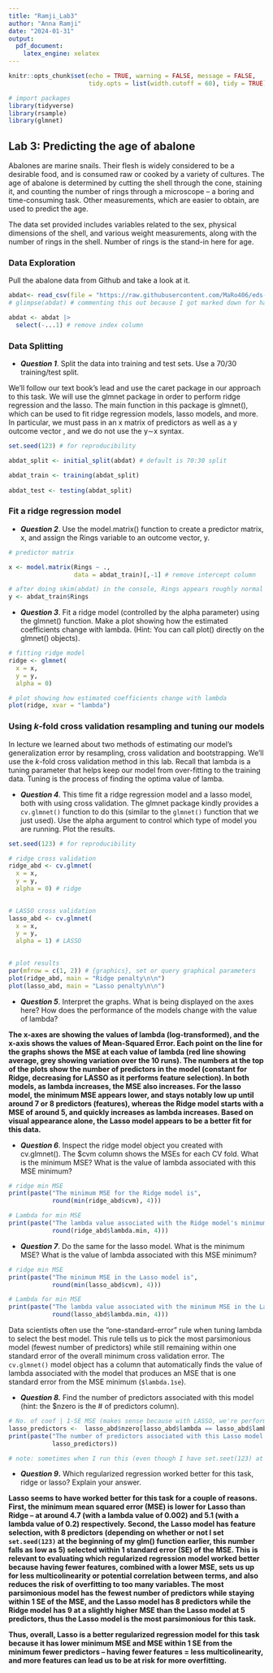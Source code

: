 ```yaml
---
title: "Ramji_Lab3"
author: "Anna Ramji"
date: "2024-01-31"
output: 
  pdf_document:
    latex_engine: xelatex
---
```


```r
knitr::opts_chunk$set(echo = TRUE, warning = FALSE, message = FALSE,
                      tidy.opts = list(width.cutoff = 60), tidy = TRUE)

# import packages 
library(tidyverse)
library(rsample)
library(glmnet)
```

## Lab 3: Predicting the age of abalone

Abalones are marine snails. Their flesh is widely considered to be a desirable food, and is consumed raw or cooked by a variety of cultures. The age of abalone is determined by cutting the shell through the cone, staining it, and counting the number of rings through a microscope -- a boring and time-consuming task. Other measurements, which are easier to obtain, are used to predict the age.

The data set provided includes variables related to the sex, physical dimensions of the shell, and various weight measurements, along with the number of rings in the shell. Number of rings is the stand-in here for age.

### Data Exploration

Pull the abalone data from Github and take a look at it.

```r
abdat<- read_csv(file = "https://raw.githubusercontent.com/MaRo406/eds-232-machine-learning/main/data/abalone-data.csv")
# glimpse(abdat) # commenting this out because I got marked down for having too many outputs in the last lab!

abdat <- abdat |> 
  select(-...1) # remove index column
```

### Data Splitting

-   ***Question 1***. Split the data into training and test sets. Use a 70/30 training/test split.

We'll follow our text book's lead and use the caret package in our approach to this task. We will use the glmnet package in order to perform ridge regression and the lasso. The main function in this package is glmnet(), which can be used to fit ridge regression models, lasso models, and more. In particular, we must pass in an x matrix of predictors as well as a y outcome vector , and we do not use the y∼x syntax.

```r
set.seed(123) # for reproducibility

abdat_split <- initial_split(abdat) # default is 70:30 split

abdat_train <- training(abdat_split)
  
abdat_test <- testing(abdat_split)


```

### Fit a ridge regression model

-   ***Question 2***. Use the model.matrix() function to create a predictor matrix, x, and assign the Rings variable to an outcome vector, y.

```r

# predictor matrix

x <- model.matrix(Rings ~ .,
                  data = abdat_train)[,-1] # remove intercept column

# after doing skim(abdat) in the console, Rings appears roughly normal
y <- abdat_train$Rings

```

-   ***Question 3***. Fit a ridge model (controlled by the alpha parameter) using the glmnet() function. Make a plot showing how the estimated coefficients change with lambda. (Hint: You can call plot() directly on the glmnet() objects).

```r
# fitting ridge model 
ridge <- glmnet(
  x = x,
  y = y,
  alpha = 0)

# plot showing how estimated coefficients change with lambda
plot(ridge, xvar = "lambda")
```

### Using *k*-fold cross validation resampling and tuning our models

In lecture we learned about two methods of estimating our model's generalization error by resampling, cross validation and bootstrapping. We'll use the *k*-fold cross validation method in this lab. Recall that lambda is a tuning parameter that helps keep our model from over-fitting to the training data. Tuning is the process of finding the optima value of lamba.

-   ***Question 4***. This time fit a ridge regression model and a lasso model, both with using cross validation. The glmnet package kindly provides a `cv.glmnet()` function to do this (similar to the `glmnet()` function that we just used). Use the alpha argument to control which type of model you are running. Plot the results.

```r
set.seed(123) # for reproducibility 

# ridge cross validation
ridge_abd <- cv.glmnet(
  x = x,
  y = y,
  alpha = 0) # ridge
  

# LASSO cross validation
lasso_abd <- cv.glmnet(
  x = x,
  y = y,
  alpha = 1) # LASSO 
  

# plot results
par(mfrow = c(1, 2)) # {graphics}, set or query graphical parameters
plot(ridge_abd, main = "Ridge penalty\n\n")
plot(lasso_abd, main = "Lasso penalty\n\n")

```

-   ***Question 5***. Interpret the graphs. What is being displayed on the axes here? How does the performance of the models change with the value of lambda?

**The x-axes are showing the values of lambda (log-transformed), and the x-axis shows the values of Mean-Squared Error. Each point on the line for the graphs shows the MSE at each value of lambda (red line showing average, grey showing variation over the 10 runs). The numbers at the top of the plots show the number of predictors in the model (constant for Ridge, decreasing for LASSO as it performs feature selection). In both models, as lambda increases, the MSE also increases. For the lasso model, the minimum MSE appears lower, and stays notably low up until around 7 or 8 predictors (features), whereas the Ridge model starts with a MSE of around 5, and quickly increases as lambda increases. Based on visual appearance alone, the Lasso model appears to be a better fit for this data.**

-   ***Question 6***. Inspect the ridge model object you created with cv.glmnet(). The \$cvm column shows the MSEs for each CV fold. What is the minimum MSE? What is the value of lambda associated with this MSE minimum?

```r

# ridge min MSE
print(paste("The minimum MSE for the Ridge model is",
            round(min(ridge_abd$cvm), 4)))

# Lambda for min MSE
print(paste("The lambda value associated with the Ridge model's minimum MSE is",
            round(ridge_abd$lambda.min, 4)))

```

-   ***Question 7***. Do the same for the lasso model. What is the minimum MSE? What is the value of lambda associated with this MSE minimum?

```r

# ridge min MSE
print(paste("The minimum MSE in the Lasso model is",
            round(min(lasso_abd$cvm), 4)))

# Lambda for min MSE
print(paste("The lambda value associated with the minimum MSE in the Lasso model is",
            round(lasso_abd$lambda.min, 4)))

```

Data scientists often use the "one-standard-error" rule when tuning lambda to select the best model. This rule tells us to pick the most parsimonious model (fewest number of predictors) while still remaining within one standard error of the overall minimum cross validation error. The `cv.glmnet()` model object has a column that automatically finds the value of lambda associated with the model that produces an MSE that is one standard error from the MSE minimum (`$lambda.1se`).

-   ***Question 8.*** Find the number of predictors associated with this model (hint: the \$nzero is the \# of predictors column).

```r

# No. of coef | 1-SE MSE (makes sense because with LASSO, we're performing feature selection)
lasso_predictors <-  lasso_abd$nzero[lasso_abd$lambda == lasso_abd$lambda.1se]
print(paste("The number of predictors associated with this Lasso model is",
            lasso_predictors))

# note: sometimes when I run this (even though I have set.seet(123) at the top, I get 7 or 8...)

```

-   ***Question 9*****.** Which regularized regression worked better for this task, ridge or lasso? Explain your answer.

**Lasso seems to have worked better for this task for a couple of reasons. First, the minimum mean squared error (MSE) is lower for Lasso than Ridge – at around 4.7 (with a lambda value of 0.002) and 5.1 (with a lambda value of 0.2) respectively. Second, the Lasso model has feature selection, with 8 predictors (depending on whether or not I set `set.seed(123)` at the beginning of my glm() function earlier, this number falls as low as 5) selected within 1 standard error (SE) of the MSE. This is relevant to evaluating which regularized regression model worked better because having fewer features, combined with a lower MSE, sets us up for less multicolinearity or potential correlation between terms, and also reduces the risk of overfitting to too many variables. The most parsimonious model has the fewest number of predictors while staying within 1 SE of the MSE, and the Lasso model has 8 predictors while the Ridge model has 9 at a slightly higher MSE than the Lasso model at 5 predictors, thus the Lasso model is the most parsimonious for this task.**

**Thus, overall, Lasso is a better regularized regression model for this task because it has lower minimum MSE and MSE within 1 SE from the minimum fewer predictors -- having fewer features = less multicolinearity, and more features can lead us to be at risk for more overfitting.**
